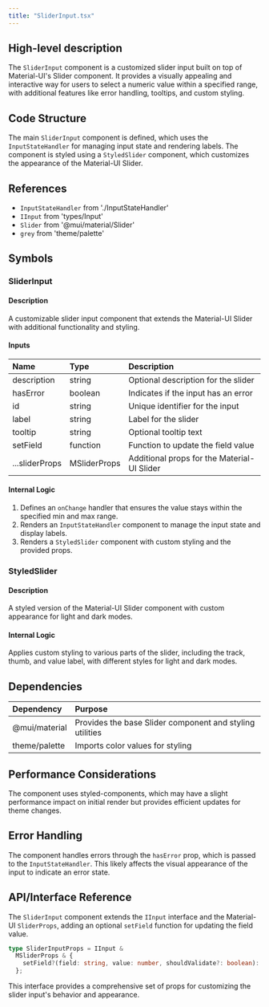 ```yaml
---
title: "SliderInput.tsx"
---
```


## High-level description
The `SliderInput` component is a customized slider input built on top of Material-UI's Slider component. It provides a visually appealing and interactive way for users to select a numeric value within a specified range, with additional features like error handling, tooltips, and custom styling.

## Code Structure
The main `SliderInput` component is defined, which uses the `InputStateHandler` for managing input state and rendering labels. The component is styled using a `StyledSlider` component, which customizes the appearance of the Material-UI Slider.

## References
- `InputStateHandler` from './InputStateHandler'
- `IInput` from 'types/Input'
- `Slider` from '@mui/material/Slider'
- `grey` from 'theme/palette'

## Symbols

### SliderInput
#### Description
A customizable slider input component that extends the Material-UI Slider with additional functionality and styling.

#### Inputs
| Name | Type | Description |
|:-----|:-----|:------------|
| description | string | Optional description for the slider |
| hasError | boolean | Indicates if the input has an error |
| id | string | Unique identifier for the input |
| label | string | Label for the slider |
| tooltip | string | Optional tooltip text |
| setField | function | Function to update the field value |
| ...sliderProps | MSliderProps | Additional props for the Material-UI Slider |

#### Internal Logic
1. Defines an `onChange` handler that ensures the value stays within the specified min and max range.
2. Renders an `InputStateHandler` component to manage the input state and display labels.
3. Renders a `StyledSlider` component with custom styling and the provided props.

### StyledSlider
#### Description
A styled version of the Material-UI Slider component with custom appearance for light and dark modes.

#### Internal Logic
Applies custom styling to various parts of the slider, including the track, thumb, and value label, with different styles for light and dark modes.

## Dependencies
| Dependency | Purpose |
|:-----------|:--------|
| @mui/material | Provides the base Slider component and styling utilities |
| theme/palette | Imports color values for styling |

## Performance Considerations
The component uses styled-components, which may have a slight performance impact on initial render but provides efficient updates for theme changes.

## Error Handling
The component handles errors through the `hasError` prop, which is passed to the `InputStateHandler`. This likely affects the visual appearance of the input to indicate an error state.

## API/Interface Reference
The `SliderInput` component extends the `IInput` interface and the Material-UI `SliderProps`, adding an optional `setField` function for updating the field value.

```typescript
type SliderInputProps = IInput &
  MSliderProps & {
    setField?(field: string, value: number, shouldValidate?: boolean): void;
  };
```

This interface provides a comprehensive set of props for customizing the slider input's behavior and appearance.